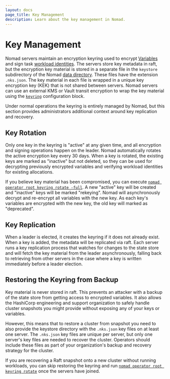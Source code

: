 ```yaml
---
layout: docs
page_title: Key Management
description: Learn about the key management in Nomad.
---
```


# Key Management

Nomad servers maintain an encryption keyring used to encrypt [Variables][] and
sign task [workload identities][]. The servers store key metadata in raft, but
the encryption key material is stored in a separate file in the `keystore`
subdirectory of the Nomad [data directory][]. These files have the extension
`.nks.json`. The key material in each file is wrapped in a unique key encryption
key (KEK) that is not shared between servers. Nomad servers can use an external
KMS or Vault transit encryption to wrap the key material using the [`keyring`][]
configuration block.

Under normal operations the keyring is entirely managed by Nomad, but this
section provides administrators additional context around key replication and
recovery.

## Key Rotation

Only one key in the keyring is "active" at any given time, and all encryption
and signing operations happen on the leader. Nomad automatically rotates the
active encryption key every 30 days. When a key is rotated, the existing keys
are marked as "inactive" but not deleted, so they can be used for decrypting
previously encrypted variables and verifying workload identities for existing
allocations.

If you believe key material has been compromised, you can execute [`nomad
operator root keyring rotate -full`][]. A new "active" key will be created and
"inactive" keys will be marked "rekeying". Nomad will asynchronously decrypt and
re-encrypt all variables with the new key. As each key's variables are encrypted
with the new key, the old key will marked as "deprecated".

## Key Replication

When a leader is elected, it creates the keyring if it does not already
exist. When a key is added, the metadata will be replicated via raft. Each
server runs a key replication process that watches for changes to the state
store and will fetch the key material from the leader asynchronously, falling
back to retrieving from other servers in the case where a key is written
immediately before a leader election.

## Restoring the Keyring from Backup

Key material is never stored in raft. This prevents an attacker with a backup of
the state store from getting access to encrypted variables. It also allows the
HashiCorp engineering and support organization to safely handle cluster
snapshots you might provide without exposing any of your keys or variables.

However, this means that to restore a cluster from snapshot you need to also
provide the keystore directory with the `.nks.json` key files on at least one
server. The `.nks.json` key files are unique per server, but only one server's
key files are needed to recover the cluster. Operators should include these
files as part of your organization's backup and recovery strategy for the
cluster.

If you are recovering a Raft snapshot onto a new cluster without running
workloads, you can skip restoring the keyring and run [`nomad operator root
keyring rotate`][] once the servers have joined.

[variables]: /nomad/docs/concepts/variables
[workload identities]: /nomad/docs/concepts/workload-identity
[data directory]: /nomad/docs/configuration#data_dir
[`keyring`]: /nomad/docs/configuration/keyring
[`nomad operator root keyring rotate -full`]: /nomad/commands/operator/root/keyring-rotate
[`nomad operator root keyring rotate`]: /nomad/commands/operator/root/keyring-rotate
